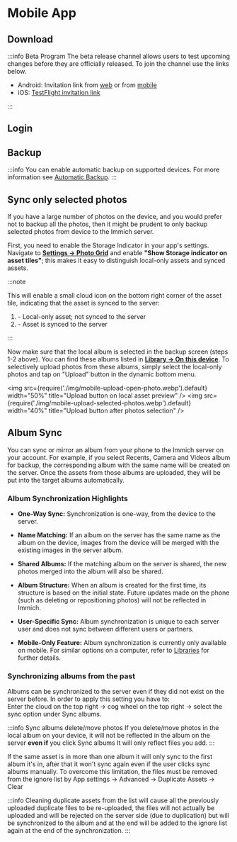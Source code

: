 
# Mobile App

## Download

<MobileAppDownload />

:::info Beta Program
The beta release channel allows users to test upcoming changes before they are officially released. To join the channel use the links below.

- Android: Invitation link from [web](https://play.google.com/store/apps/details?id=app.alextran.immich) or from [mobile](https://play.google.com/store/apps/details?id=app.alextran.immich)
- iOS: [TestFlight invitation link](https://testflight.apple.com/join/1vYsAa8P)

:::

## Login

<MobileAppLogin />

## Backup

<MobileAppBackup />

:::info
You can enable automatic backup on supported devices. For more information see [Automatic Backup](/docs/features/automatic-backup.md).
:::

## Sync only selected photos

If you have a large number of photos on the device, and you would prefer not to backup all the photos, then it might be prudent to only backup selected photos from device to the Immich server.

First, you need to enable the Storage Indicator in your app's settings. Navigate to **<ins>Settings -> Photo Grid</ins>** and enable **"Show Storage indicator on asset tiles"**; this makes it easy to distinguish local-only assets and synced assets.

:::note

This will enable a small cloud icon on the bottom right corner of the asset tile, indicating that the asset is synced to the server:

1. <Icon path={mdiCloudOffOutline} size={1} /> - Local-only asset; not synced to the server
2. <Icon path={mdiCloudCheckOutline} size={1} /> - Asset is synced to the server

:::

Now make sure that the local album is selected in the backup screen (steps 1-2 above). You can find these albums listed in **<ins>Library -> On this device</ins>**. To selectively upload photos from these albums, simply select the local-only photos and tap on "Upload" button in the dynamic bottom menu.

<img
  src={require('./img/mobile-upload-open-photo.webp').default}
  width="50%"
  title="Upload button on local asset preview"
/>
<img
  src={require('./img/mobile-upload-selected-photos.webp').default}
  width="40%"
  title="Upload button after photos selection"
/>

## Album Sync

You can sync or mirror an album from your phone to the Immich server on your account. For example, if you select Recents, Camera and Videos album for backup, the corresponding album with the same name will be created on the server. Once the assets from those albums are uploaded, they will be put into the target albums automatically.

### Album Synchronization Highlights

- **One-Way Sync:** Synchronization is one-way, from the device to the server.

- **Name Matching:** If an album on the server has the same name as the album on the device, images from the device will be merged with the existing images in the server album.

- **Shared Albums:** If the matching album on the server is shared, the new photos merged into the album will also be shared.

- **Album Structure:** When an album is created for the first time, its structure is based on the initial state. Future updates made on the phone (such as deleting or repositioning photos) will not be reflected in Immich.

- **User-Specific Sync:** Album synchronization is unique to each server user and does not sync between different users or partners.

- **Mobile-Only Feature:** Album synchronization is currently only available on mobile. For similar options on a computer, refer to [Libraries](/docs/features/libraries) for further details.

### Synchronizing albums from the past

Albums can be synchronized to the server even if they did not exist on the server before. In order to apply this setting you have to:  
Enter the cloud on the top right -> cog wheel on the top right -> select the sync option under Sync albums.

:::info Sync albums delete/move photos
If you delete/move photos in the local album on your device, it will not be reflected in the album on the server **even if** you click Sync albums
It will only reflect files you add.
:::

If the same asset is in more than one album it will only sync to the first album it's in, after that it won't sync again even if the user clicks sync albums manually.
To overcome this limitation, the files must be removed from the ignore list by
App settings -> Advanced -> Duplicate Assets -> Clear

:::info
Cleaning duplicate assets from the list will cause all the previously uploaded duplicate files to be re-uploaded, the files will not actually be uploaded and will be rejected on the server side (due to duplication) but will be synchronized to the album and at the end will be added to the ignore list again at the end of the synchronization.
:::
